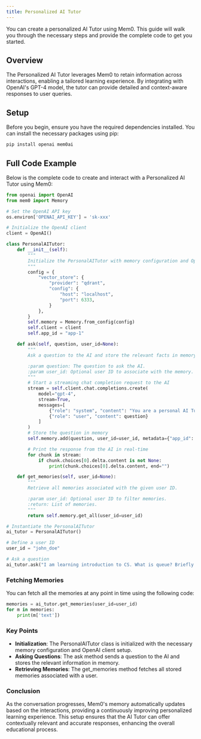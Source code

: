 ```yaml
---
title: Personalized AI Tutor
---
```


You can create a personalized AI Tutor using Mem0. This guide will walk you through the necessary steps and provide the complete code to get you started.

## Overview

The Personalized AI Tutor leverages Mem0 to retain information across interactions, enabling a tailored learning experience. By integrating with OpenAI's GPT-4 model, the tutor can provide detailed and context-aware responses to user queries.

## Setup
Before you begin, ensure you have the required dependencies installed. You can install the necessary packages using pip:

```bash
pip install openai mem0ai
```

## Full Code Example

Below is the complete code to create and interact with a Personalized AI Tutor using Mem0:

```python
from openai import OpenAI
from mem0 import Memory

# Set the OpenAI API key
os.environ['OPENAI_API_KEY'] = 'sk-xxx'

# Initialize the OpenAI client
client = OpenAI()

class PersonalAITutor:
    def __init__(self):
        """
        Initialize the PersonalAITutor with memory configuration and OpenAI client.
        """
        config = {
            "vector_store": {
                "provider": "qdrant",
                "config": {
                    "host": "localhost",
                    "port": 6333,
                }
            },
        }
        self.memory = Memory.from_config(config)
        self.client = client
        self.app_id = "app-1"

    def ask(self, question, user_id=None):
        """
        Ask a question to the AI and store the relevant facts in memory

        :param question: The question to ask the AI.
        :param user_id: Optional user ID to associate with the memory.
        """
        # Start a streaming chat completion request to the AI
        stream = self.client.chat.completions.create(
            model="gpt-4",
            stream=True,
            messages=[
                {"role": "system", "content": "You are a personal AI Tutor."},
                {"role": "user", "content": question}
            ]
        )
        # Store the question in memory
        self.memory.add(question, user_id=user_id, metadata={"app_id": self.app_id})

        # Print the response from the AI in real-time
        for chunk in stream:
            if chunk.choices[0].delta.content is not None:
                print(chunk.choices[0].delta.content, end="")

    def get_memories(self, user_id=None):
        """
        Retrieve all memories associated with the given user ID.

        :param user_id: Optional user ID to filter memories.
        :return: List of memories.
        """
        return self.memory.get_all(user_id=user_id)

# Instantiate the PersonalAITutor
ai_tutor = PersonalAITutor()

# Define a user ID
user_id = "john_doe"

# Ask a question
ai_tutor.ask("I am learning introduction to CS. What is queue? Briefly explain.", user_id=user_id)
```

### Fetching Memories

You can fetch all the memories at any point in time using the following code:

```python
memories = ai_tutor.get_memories(user_id=user_id)
for m in memories:
    print(m['text'])
```

### Key Points

- **Initialization**: The PersonalAITutor class is initialized with the necessary memory configuration and OpenAI client setup.
- **Asking Questions**: The ask method sends a question to the AI and stores the relevant information in memory.
- **Retrieving Memories**: The get_memories method fetches all stored memories associated with a user.

### Conclusion

As the conversation progresses, Mem0's memory automatically updates based on the interactions, providing a continuously improving personalized learning experience. This setup ensures that the AI Tutor can offer contextually relevant and accurate responses, enhancing the overall educational process.
